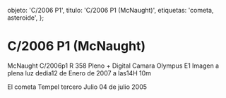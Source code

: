 
  objeto: 'C/2006 P1',
  titulo: 'C/2006 P1 (McNaught)',
  etiquetas: 'cometa, asteroide',
};

# C/2006 P1 (McNaught)

<Imagen
  src="objeto/c2006-p1_20070112_2_124cometa-c2006p1-reflecator-358-f5-12-enero-2007-iso-100-1-320s.jpg"
  fecha="20070112"
/>

McNaught C/2006p1 R 358 Pleno + Digital Camara Olympus E1 Imagen a plena luz dedia12 de Enero de 2007 a las14H 10m

<Imagen
  src="objeto/c2006-p1_20070112_1_tempel-dia-3-y-4-julio-2005.jpg"
  fecha="20070112"
/>

El cometa Tempel tercero Julio 04 de julio 2005